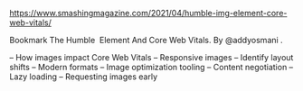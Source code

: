 https://www.smashingmagazine.com/2021/04/humble-img-element-core-web-vitals/

Bookmark The Humble <img> Element And Core Web Vitals. By
@addyosmani
.

– How images impact Core Web Vitals
– Responsive images
– Identify layout shifts
– Modern formats
– Image optimization tooling
– Content negotiation
– Lazy loading
– Requesting images early
